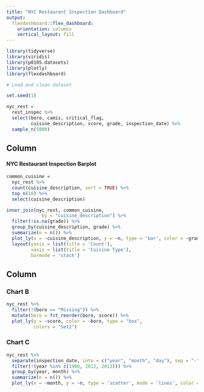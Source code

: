 ```yaml
---
title: "NYC Restaurant Inspection Dashboard"
output: 
  flexdashboard::flex_dashboard:
    orientation: columns
    vertical_layout: fill
---
```



```r
library(tidyverse)
library(viridis)
library(p8105.datasets)
library(plotly)
library(flexdashboard)
```

```r
# Load and clean dataset

set.seed(1)

nyc_rest = 
  rest_inspec %>% 
  select(boro, camis, critical_flag, 
         cuisine_description, score, grade, inspection_date) %>%
  sample_n(5000)
```

Column {data-width=650}
-----------------------------------------------------------------------

#### NYC Restaurant Inspection Barplot

```r
common_cuisine =
  nyc_rest %>% 
  count(cuisine_description, sort = TRUE) %>% 
  top_n(10) %>% 
  select(cuisine_description)

inner_join(nyc_rest, common_cuisine,
             by = "cuisine_description") %>% 
  filter(!is.na(grade)) %>% 
  group_by(cuisine_description, grade) %>% 
  summarize(n = n()) %>% 
  plot_ly(x = ~cuisine_description, y = ~n, type = 'bar', color = ~grade) %>% 
  layout(yaxis = list(title = 'Count'), 
         xaxis = list(title = 'Cuisine Type'), 
         barmode = 'stack')

```

Column {data-width=350}
-----------------------------------------------------------------------

### Chart B

```r
nyc_rest %>% 
  filter(!(boro == "Missing")) %>% 
  mutate(boro = fct_reorder(boro, score)) %>% 
  plot_ly(y = ~score, color = ~boro, type = "box",
          colors = "Set2")
```

### Chart C

```r
nyc_rest %>% 
  separate(inspection_date, into = c("year", "month", "day"), sep = "-") %>% 
  filter(!(year %in% c(1900, 2012, 2013))) %>% 
  group_by(year, month) %>% 
  summarize(n = n()) %>% 
  plot_ly(x = ~month, y = ~n, type = 'scatter', mode = 'lines', color = ~year)
```

